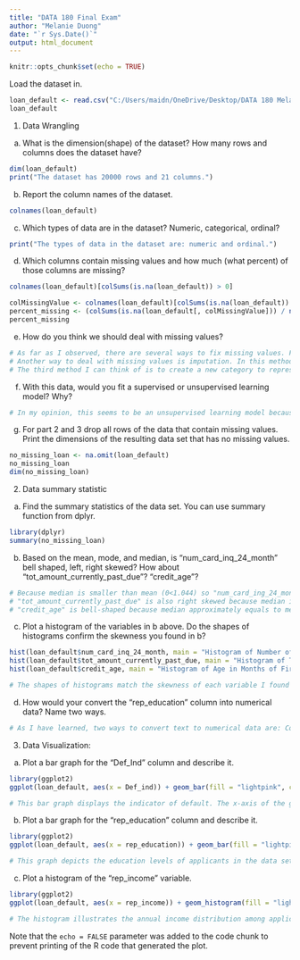 ```yaml
---
title: "DATA 180 Final Exam"
author: "Melanie Duong"
date: "`r Sys.Date()`"
output: html_document
---
```


```r
knitr::opts_chunk$set(echo = TRUE)
```

Load the dataset in.
```r
loan_default <- read.csv("C:/Users/maidn/OneDrive/Desktop/DATA 180 Melanie Duong/DATA-180-Melanie-Duong/DATA-180-Melanie-Duong/loan_default_data_set.csv")
loan_default
```


1. Data Wrangling

a. What is the dimension(shape) of the dataset? How many rows and columns does the dataset have?
```r
dim(loan_default)
print("The dataset has 20000 rows and 21 columns.")
```

b. Report the column names of the dataset.
```r
colnames(loan_default)
```

c. Which types of data are in the dataset? Numeric, categorical, ordinal?
```r
print("The types of data in the dataset are: numeric and ordinal.")
```

d. Which columns contain missing values and how much (what percent) of those columns are missing?
```r
colnames(loan_default)[colSums(is.na(loan_default)) > 0]

colMissingValue <- colnames(loan_default)[colSums(is.na(loan_default)) > 0]
percent_missing <- (colSums(is.na(loan_default[, colMissingValue])) / nrow(loan_default)) * 100
percent_missing
```

e. How do you think we should deal with missing values?
```r
# As far as I observed, there are several ways to fix missing values. First of all, we can remove rows or columns that contain missing values. For this data set, we should remove rows because the amount of missing data is quiet small. If the amount of missing data is substantial, we should delete all the column.
# Another way to deal with missing values is imputation. In this method, we can replace the missing values by the mean or mode values.
# The third method I can think of is to create a new category to represent missing values.
```


f. With this data, would you fit a supervised or unsupervised learning model? Why?
```r
# In my opinion, this seems to be an unsupervised learning model because the variables in this data set are independent variables, which means that that do not have have impacts on each other. 
```

g.	For part 2 and 3 drop all rows of the data that contain missing values. Print the dimensions of the resulting data set that has no missing values.
```r
no_missing_loan <- na.omit(loan_default)
no_missing_loan
dim(no_missing_loan)
```


2. Data summary statistic

a. Find the summary statistics of the data set. You can use summary function from dplyr. 
```r
library(dplyr)
summary(no_missing_loan)
```
b.	Based on the mean, mode, and median, is “num_card_inq_24_month” bell shaped, left, right skewed? How about “tot_amount_currently_past_due”? “credit_age”? 
```r
# Because median is smaller than mean (0<1.044) so "num_card_ing_24_month" is right skewed.
# "tot_amount_currently_past_due" is also right skewed because median is smaller than mean (0<354.2).
# "credit_age" is bell-shaped because median approximately equals to mean (281 and 208.9).
```

c. Plot a histogram of the variables in b above. Do the shapes of histograms confirm the skewness you found in b?
```r
hist(loan_default$num_card_inq_24_month, main = "Histogram of Number of Credit Card Inquiries in last 24 Months", xlab = "Number of Credit Card", ylab = "Frequency", col = "lightpink")
hist(loan_default$tot_amount_currently_past_due, main = "Histogram of Total Amount Past due currently for all Credit Accounts", xlab = "Total amount past due", ylab = "Frequency", col = "lightpink")
hist(loan_default$credit_age, main = "Histogram of Age in Months of First Credit Product Obtained by the Applicant", xlab = "Age in months of first credit product", ylab = "Frequency", col = "lightpink")

# The shapes of histograms match the skewness of each variable I found in part b.
```

d.	How would your convert the “rep_education” column into numerical data? Name two ways. 
```r
# As I have learned, two ways to convert text to numerical data are: Counting vectorization and Term frequency-Inverse document frequency.
```


3. Data Visualization:

a. Plot a bar graph for the “Def_Ind” column and describe it. 
```r
library(ggplot2)
ggplot(loan_default, aes(x = Def_ind)) + geom_bar(fill = "lightpink", color = "black") + labs(title = "Bar Graph of Indicator of Default", x = "Indicator of default", y = "Frequency")

# This bar graph displays the indicator of default. The x-axis of the graph contains two values which are 0 and 1. 1 is account defaulted after an account was approved and opened with the bank in the past 18 months while 0 means not defaulted. The y-axis shows the frequency of each value. There are around 2480 accounts that are defaulted but almost 18000 accounts are not defaulted. The distribution reveals the prevalence of default within the data set, providing a clear understanding of the number of accounts facing financial difficulties. Overall, the proportion of accounts defaulted are approximately 9 times less than the proportion of accounts that are not defaulted. Doing further analysis can find out factors leading to this situation as well as potential risks.    
```

b.	Plot a bar graph for the “rep_education" column and describe it.
```r
library(ggplot2)
ggplot(loan_default, aes(x = rep_education)) + geom_bar(fill = "lightpink", color = "black") + labs(title = "Bar Graph of Education Level", x = "Education level", y = "Count")

# This graph depicts the education levels of applicants in the data set. The x-axis categorizes education into four levels which are: graduate degree, college degree, high-school or below and other. The y-axis gives us the number of time each of these levels appears. According to the bar graph, the majority of applicants reported that they are in college (about 12450 applicants). In the second place is high-school or below with 5500 applicants and then is 2500 graduate applicants and 200 applicants in other education level. This distribution not only provides insights into the education landscape of the applicant pool but also highlight the prevalence of college-level education among them.
```

c. Plot a histogram of the “rep_income” variable.
```r
library(ggplot2)
ggplot(loan_default, aes(x = rep_income)) + geom_histogram(fill = "lightpink", color = "black") + labs(title = "Histogram of Annual Income", x = "Income", y = "Frequency")

# The histogram illustrates the annual income distribution among applicants in the data set. The bell-shaped distribution in the graph suggests a balanced and symmetrical pattern in the income data. This symmetry indicates that the mean, median and mode approximately equal to each other. Overall, most of applicants have income range from $100,000 to $200,000 (1e+05 to 2e+05) with the mean of $166,504 and median of $166,630. The reported descriptive statistics combined with the visual representation paint a comprehensive picture of the income landscape, which reveals a central tendency around the mean income values.
```

Note that the `echo = FALSE` parameter was added to the code chunk to prevent printing of the R code that generated the plot.
